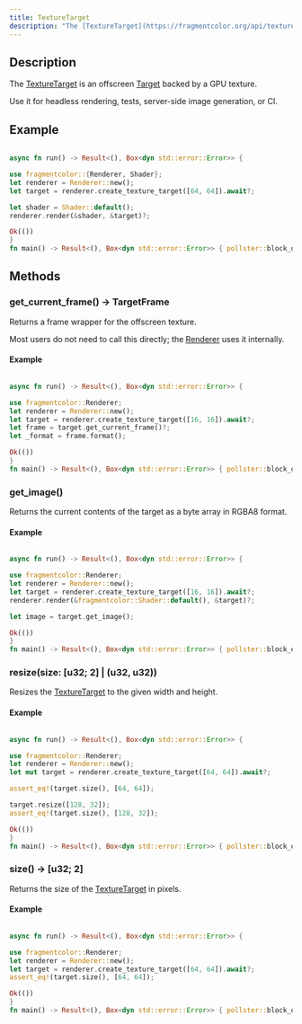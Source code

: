 ```yaml
---
title: TextureTarget
description: "The [TextureTarget](https://fragmentcolor.org/api/texture_target) is an offscreen [Target](https://fragmentcolor.org/api/target) backed by a GPU texture."
---
```


## Description

The [TextureTarget](https://fragmentcolor.org/api/texture_target) is an offscreen [Target](https://fragmentcolor.org/api/target) backed by a GPU texture.

Use it for headless rendering, tests, server-side image generation, or CI.

## Example

```rust collapse={2-2, 4-4, 11-13}

async fn run() -> Result<(), Box<dyn std::error::Error>> {

use fragmentcolor::{Renderer, Shader};
let renderer = Renderer::new();
let target = renderer.create_texture_target([64, 64]).await?;

let shader = Shader::default();
renderer.render(&shader, &target)?;

Ok(())
}
fn main() -> Result<(), Box<dyn std::error::Error>> { pollster::block_on(run()) }
```

## Methods

### get_current_frame() -&gt; TargetFrame

Returns a frame wrapper for the offscreen texture.

Most users do not need to call this directly; the [Renderer](https://fragmentcolor.org/api/renderer) uses it internally.

#### Example

```rust collapse={2-2, 4-4, 10-12}

async fn run() -> Result<(), Box<dyn std::error::Error>> {

use fragmentcolor::Renderer;
let renderer = Renderer::new();
let target = renderer.create_texture_target([16, 16]).await?;
let frame = target.get_current_frame()?;
let _format = frame.format();

Ok(())
}
fn main() -> Result<(), Box<dyn std::error::Error>> { pollster::block_on(run()) }
```

### get_image()

Returns the current contents of the target as a byte array in RGBA8 format.

#### Example

```rust collapse={2-2, 4-4, 11-13}

async fn run() -> Result<(), Box<dyn std::error::Error>> {

use fragmentcolor::Renderer;
let renderer = Renderer::new();
let target = renderer.create_texture_target([16, 16]).await?;
renderer.render(&fragmentcolor::Shader::default(), &target)?;

let image = target.get_image();

Ok(())
}
fn main() -> Result<(), Box<dyn std::error::Error>> { pollster::block_on(run()) }
```

### resize(size: [u32; 2] | (u32, u32))

Resizes the [TextureTarget](https://fragmentcolor.org/api/texture_target) to the given width and height.

#### Example

```rust collapse={2-2, 4-4, 13-15}

async fn run() -> Result<(), Box<dyn std::error::Error>> {

use fragmentcolor::Renderer;
let renderer = Renderer::new();
let mut target = renderer.create_texture_target([64, 64]).await?;

assert_eq!(target.size(), [64, 64]);

target.resize([128, 32]);
assert_eq!(target.size(), [128, 32]);

Ok(())
}
fn main() -> Result<(), Box<dyn std::error::Error>> { pollster::block_on(run()) }
```

### size() -&gt; [u32; 2]

Returns the size of the [TextureTarget](https://fragmentcolor.org/api/texture_target) in pixels.

#### Example

```rust collapse={2-2, 4-4, 9-11}

async fn run() -> Result<(), Box<dyn std::error::Error>> {

use fragmentcolor::Renderer;
let renderer = Renderer::new();
let target = renderer.create_texture_target([64, 64]).await?;
assert_eq!(target.size(), [64, 64]);

Ok(())
}
fn main() -> Result<(), Box<dyn std::error::Error>> { pollster::block_on(run()) }
```
